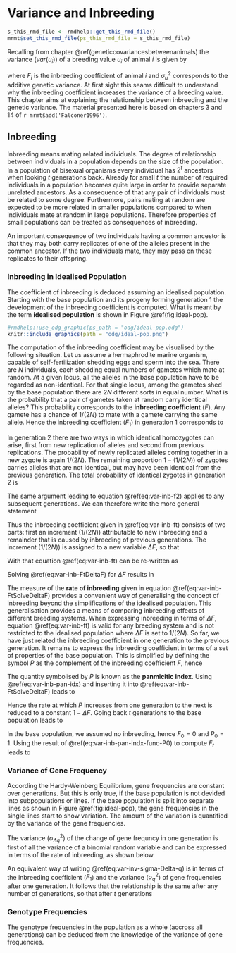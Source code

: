 # Variance and Inbreeding {#variance-inbreeding}
```r
s_this_rmd_file <- rmdhelp::get_this_rmd_file()
mrmt$set_this_rmd_file(ps_this_rmd_file = s_this_rmd_file)
```

Recalling from chapter \@ref(geneticcovariancesbetweenanimals) the variance ($var(u_i)$) of a breeding value $u_i$ of animal $i$ is given by

\begin{equation}
var(u_i) = (1+F_i) \sigma_u^2
(\#eq:defvarui)
\end{equation}

where $F_i$ is the inbreeding coefficient of animal $i$ and $\sigma_u^2$ corresponds to the additive genetic variance. At first sight this seams difficult to understand why the inbreeding coefficient increases the variance of a breeding value. This chapter aims at explaining the relationship between inbreeding and the genetic variance. The material presented here is based on chapters 3 and 14 of `r mrmt$add('Falconer1996')`. 


## Inbreeding {#var-inb-inbreeding}
Inbreeding means mating related individuals. The degree of relationship between individuals in a population depends on the size of the population. In a population of bisexual organisms every individual has $2^t$ ancestors when looking $t$ generations back. Already for small $t$ the number of required individuals in a population becomes quite large in order to provide separate unrelated ancestors. As a consequence of that any pair of individuals must be related to some degree. Furthermore, pairs mating at random are expected to be more related in smaller populations compared to when individuals mate at random in large populations. Therefore properties of small populations can be treated as consequences of inbreeding. 

An important consequence of two individuals having a common ancestor is that they may both carry replicates of one of the alleles present in the common ancestor. If the two individuals mate, they may pass on these replicates to their offspring.


### Inbreeding in Idealised Population {#var-inb-ideal-pop}
The coefficient of inbreeding is deduced assuming an idealised population. Starting with the base population and its progeny forming generation $1$ the development of the inbreeding coefficient is computed. What is meant by the term **idealised population** is shown in Figure \@ref(fig:ideal-pop).

```r
#rmdhelp::use_odg_graphic(ps_path = "odg/ideal-pop.odg")
knitr::include_graphics(path = "odg/ideal-pop.png")
```
 
 
 The computation of the inbreeding coefficient may be visualised by the following situation. Let us assume a hermaphrodite marine organism, capable of self-fertilization shedding eggs and sperm into the sea. There are $N$ individuals, each shedding equal numbers of gametes which mate at random. At a given locus, all the alleles in the base population have to be regarded as non-identical. For that single locus, among the gametes shed by the base population there are $2N$ different sorts in equal number. What is the probability that a pair of gametes taken at random carry identical alleles? This probability corresponds to the **inbreeding coefficient** ($F$). Any gamete has a chance of $1/(2N)$ to mate with a gamete carrying the same allele. Hence the inbreeding coefficient ($F_1$) in generation $1$ corresponds to 
 
\begin{equation}
F_1 = \frac{1}{2N}
(\#eq:var-inb-f1)
\end{equation}
 
 In generation $2$ there are two ways in which identical homozygotes can arise, first from new replication of alleles and second from previous replications. The probability of newly replicated alleles coming together in a new zygote is again $1/(2N)$. The remaining proportion $1-(1/(2N))$ of zygotes carries alleles that are not identical, but may have been identical from the previous generation. The total probability of identical zygotes in generation $2$ is
 
\begin{equation}
F_2 = \frac{1}{2N} + (1-\frac{1}{2N})*F_1
(\#eq:var-inb-f2)
\end{equation}
 
 The same argument leading to equation \@ref(eq:var-inb-f2) applies to any subsequent generations. We can therefore write the more general statement
 
\begin{equation}
F_t = \frac{1}{2N} + (1-\frac{1}{2N})*F_{t-1}
(\#eq:var-inb-ft)
\end{equation}
 
 Thus the inbreeding coefficient given in \@ref(eq:var-inb-ft) consists of two parts: first an increment ($1/(2N)$) attributable to new inbreeding and a remainder that is caused by inbreeding of previous generations. The increment ($1/(2N)$) is assigned to a new variable $\Delta F$, so that
 
\begin{equation}
\Delta F = \frac{1}{2N}
(\#eq:var-inb-DeltaF)
\end{equation}

With that equation \@ref(eq:var-inb-ft) can be re-written as

\begin{equation}
F_t = \Delta F + (1-\Delta F)*F_{t-1}
(\#eq:var-inb-FtDeltaF)
\end{equation}

Solving \@ref(eq:var-inb-FtDeltaF) for $\Delta F$ results in

\begin{equation}
\Delta F = \frac{F_t - F_{t-1}}{1-F_{t-1}}
(\#eq:var-inb-FtSolveDeltaF)
\end{equation}

The measure of the **rate of inbreeding** given in equation \@ref(eq:var-inb-FtSolveDeltaF) provides a convenient way of generalising the concept of inbreeding beyond the simplifications of the idealised population. This generalisation provides a means of comparing inbreeding effects of different breeding systems. When expressing inbreeding in terms of $\Delta F$, equation \@ref(eq:var-inb-ft) is valid for any breeding system and is not restricted to the idealised population where $\Delta F$ is set to $1/(2N)$. 
So far, we have just related the inbreeding coefficient in one generation to the previous generation. It remains to express the inbreeding coefficient in terms of a set of properties of the base population. This is simplified by defining the symbol $P$ as the complement of the inbreeding coefficient $F$, hence 

\begin{equation}
P = 1-F
(\#eq:var-inb-pan-idx)
\end{equation}

The quantity symbolised by $P$ is known as the **panmicitic index**. Using \@ref(eq:var-inb-pan-idx) and inserting it into \@ref(eq:var-inb-FtSolveDeltaF) leads to 

\begin{equation}
\frac{P_t}{P_{t-1}} = 1 - \Delta F
(\#eq:var-inb-pan-incr-ratio)
\end{equation}

Hence the rate at which $P$ increases from one generation to the next is reduced to a constant $1 - \Delta F$. Going back $t$ generations to the base population leads to 

\begin{equation}
P_t = (1 - \Delta F)^t * P_0
(\#eq:var-inb-pan-indx-func-P0)
\end{equation}

In the base population, we assumed no inbreeding, hence $F_0 = 0$ and $P_0=1$. Using the result of \@ref(eq:var-inb-pan-indx-func-P0) to compute $F_t$ leads to 

\begin{equation}
F_t = 1- (1 - \Delta F)^t
(\#eq:var-inb-inb-coef-func-base-pop)
\end{equation}


### Variance of Gene Frequency {#var-inb-var-gene-freq}
According the Hardy-Weinberg Equilibrium, gene frequencies are constant over generations. But this is only true, if the base population is not devided into subpopulations or lines. If the base population is split into separate lines as shown in Figure \@ref(fig:ideal-pop), the gene frequencies in the single lines start to show variation. The amount of the variation is quantified by the variance of the gene frequencies. 

The variance ($\sigma_{\Delta q}^2$) of the change of gene frequncy in one generation is first of all the variance of a binomial random variable and can be expressed in terms of the rate of inbreeding, as shown below.

\begin{equation}
\sigma_{\Delta q}^2 = \frac{p_0q_0}{2N} = p_0q_0 \Delta F
(\#eq:var-inv-sigma-Delta-q)
\end{equation}

An equivalent way of writing \@ref(eq:var-inv-sigma-Delta-q) is in terms of the inbreeding coefficient ($F_1$) and the variance ($\sigma_q^2$) of gene frequencies after one generation. It follows that the relationship is the same after any number of generations, so that after $t$ generations

\begin{equation}
\sigma_{q}^2 = p_0q_0  F_t
(\#eq:var-inv-sigma-Delta-q)
\end{equation}


### Genotype Frequencies {#var-inb-genotype-freq}
The genotype frequencies in the population as a whole (accross all generations) can be deduced from the knowledge of the variance of gene frequencies. 